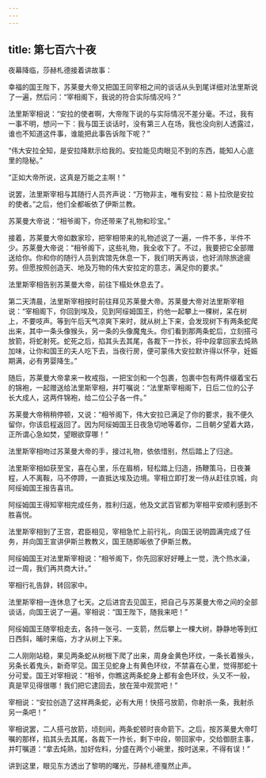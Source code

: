 ```yaml
---
---
---
```

title: 第七百六十夜
---






夜幕降临，莎赫札德接着讲故事：





幸福的国王陛下，苏莱曼大帝又把国王同宰相之间的谈话从头到尾详细对法里斯说了一遍，然后问：“宰相阁下，我说的符合实际情况吗？”

法里斯宰相说：“安拉的使者啊，大帝陛下说的与实际情况不差分毫。不过，我有一事不明，想问一下：我与国王谈话时，没有第三人在场，我也没向别人透露过，谁也不知道这件事，谁能把此事告诉陛下呢？”

“伟大安拉全知，是安拉降默示给我的。安拉能见肉眼见不到的东西，能知人心底里的隐秘。”

“正如大帝所说，这真是万能之主啊！”

说罢，法里斯宰相与其随行人员齐声说：“万物非主，唯有安拉：易卜拉欣是安拉的使者。”之后，他们全都皈依了伊斯兰教。

苏莱曼大帝说：“相爷阁下，你还带来了礼物和珍宝。”

接着，苏莱曼大帝如数家珍，把宰相带来的礼物述说了一遍，一件不多，半件不少。苏莱曼大帝说：“相爷阁下，这些礼物，我全收下了。不过，我要把它全部赠送给你。你和你的随行人员到宾馆先休息一下，我们明天再谈，也好消除旅途疲劳。但愿按照创造天、地及万物的伟大安拉定的意志，满足你的要求。”

法里斯宰相告别苏莱曼大帝，前往下榻处休息去了。

第二天清晨，法里斯宰相按时前往拜见苏莱曼大帝。苏莱曼大帝对法里斯宰相说：“宰相阁下，你回到埃及，见到阿绥姆国王，约他一起攀上一棵树，呆在树上，不要吱声。等到午后天气凉爽下来时，就从树上下来，会发现树下有两条蛇爬出来，其中一条头像猴头，另一条的头像魔鬼头。你们看到那两条蛇后，立刻搭弓放箭，将蛇射死。蛇死之后，掐其头去其尾，各裁下一拃长，将中段拿回家去炖熟加味，让你和国王的夫人吃下去，当夜行房，便可蒙伟大安拉默许得以怀孕，妊娠期满，必有男婴降生。”

随后，苏莱曼大帝拿来一枚戒指，一把宝剑和一个包裹，包裹中包有两件缀着宝石的锦袍，一起赠送给法里斯宰相，并叮嘱说：“法里斯宰相阁下，日后二位的公子长大成人，这两件锦袍，给二位公子各一件。”

苏莱曼大帝稍稍停顿，又说：“相爷阁下，伟大安拉已满足了你的要求，我不便久留你，你该启程返回了。因为阿绥姆国王日夜急切地等着你，二目朝夕望着大路，正所谓心急如焚，望眼欲穿哪！”

法里斯宰相吻过苏莱曼大帝的手，接过礼物，依依惜别，然后踏上了归途。

法里斯宰相如获至宝，喜在心里，乐在眉梢，轻松踏上归造，扬鞭策马，日夜兼程，人不离鞍，马不停蹄，一直抵达埃及边境。宰相立即打发一侍从赶往京城，向阿绥姆国王报告喜讯。

阿绥姆国王得知宰相完成任务，胜利归返，他及文武百官都为宰相平安顺利感到不胜喜悦。

法里斯宰相到了王宫，君臣相见，宰相急忙上前行礼，向国王说明圆满完成了任务，并向国王宣讲伊斯兰教教义，国王随即皈依了伊斯兰教。

阿绥姆国王对法里斯宰相说：“相爷阁下，你先回家好好睡上一觉，洗个热水澡，过一周，我们再共商大计。”

宰相行礼告辞，转回家中。

法里斯宰相一连休息了七天。之后进宫去见国王，把自己与苏莱曼大帝之间的全部谈话，向国王说了一遍。宰相说：“国王陛下，随我来吧！”

阿绥姆国王随宰相走去，各持一张弓、一支箭，然后攀上一棵大树，静静地等到红日西斜，晡时来临，方才从树上下来。

二人刚刚站稳，果见两条蛇从树根下爬了出来，周身金黄色环纹，一条长着猴头，另条长着鬼头，新奇罕见。国王见蛇身上有黄色环纹，不禁喜在心里，觉得那蛇十分可爱。国王对宰相说：“相爷，你瞧这两条蛇身上都有金色环纹，头又不一般，真是罕见得很哪！我们把它逮回去，放在笼中观赏吧！”

宰相说：“安拉创造了这样两条蛇，必有大用！快搭弓放箭，你射杀一条，我射杀另一条吧！”

宰相说罢，二人搭弓放箭，顷刻间，两条蛇顿时丧命箭下。之后，按苏莱曼大帝叮嘱的那样，掐其头去其尾，各裁下一拃长，剩下中段，带回家中，交给御厨主事，并叮嘱道：“拿去炖熟，加好佐料，分盛在两个小碗里，按时送来，不得有误！”





讲到这里，眼见东方透出了黎明的曙光，莎赫札德戛然止声。
